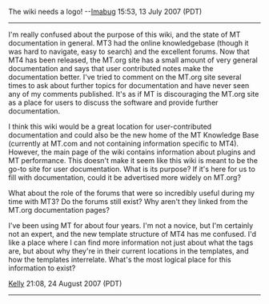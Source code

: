 The wiki needs a logo! --[[User:Imabug|Imabug]] 15:53, 13 July 2007 (PDT)

----

I'm really confused about the purpose of this wiki, and the state of MT documentation in general.  MT3 had the online knowledgebase (though it was hard to navigate, easy to search) and the excellent forums.  Now that MT4 has been released, the MT.org site has a small amount of very general documentation and says that user contributed notes make the documentation better.  I've tried to comment on the MT.org site several times to ask about further topics for documentation and have never seen any of my comments published.  It's as if MT is discouraging the MT.org site as a place for users to discuss the software and provide further documentation.

I think this wiki would be a great location for user-contributed documentation and could also be the new home of the MT Knowledge Base (currently at MT.com and not containing information specific to MT4).  However, the main page of the wiki contains information about plugins and MT performance.  This doesn't make it seem like this wiki is meant to be the go-to site for user documentation.  What is its purpose?  If it's here for us to fill with documentation, could it be advertised more widely on MT.org?

What about the role of the forums that were so incredibly useful during my time with MT3?  Do the forums still exist?  Why aren't they linked from the MT.org documentation pages?

I've been using MT for about four years.  I'm not a novice, but I'm certainly not an expert, and the new template structure of MT4 has me confused.  I'd like a place where I can find more information not just about what the tags are, but about why they're in their current locations in the templates, and how the templates interrelate.  What's the most logical place for this information to exist?

[[User:Kelly|Kelly]] 21:08, 24 August 2007 (PDT)

----
